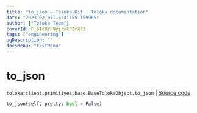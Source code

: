 ```yaml
---
title: "to_json — Toloka-Kit | Toloka documentation"
date: "2023-02-07T15:41:55.159965"
author: ["Toloka Team"]
coverId: F_bIcOYF9yjrxkPZrXc3
tags: ["engineering"]
ogDescription: ""
docsMenu: "tkitMenu"
---
```


# to_json
`toloka.client.primitives.base.BaseTolokaObject.to_json` | [Source code](https://github.com/Toloka/toloka-kit/blob/v1.1.3/src/client/primitives/base.py#L324)

```python
to_json(self, pretty: bool = False)
```